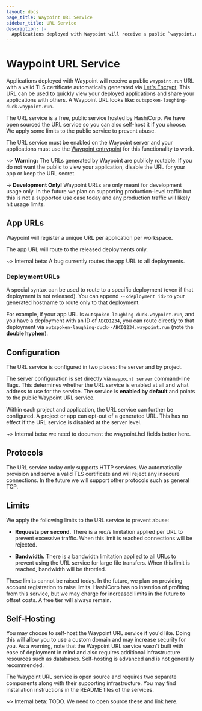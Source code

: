 ```yaml
---
layout: docs
page_title: Waypoint URL Service
sidebar_title: URL Service
description: |-
  Applications deployed with Waypoint will receive a public `waypoint.run` URL. This URL can be used to quickly view your deployed applications and share your applications with others.
---
```


# Waypoint URL Service

Applications deployed with Waypoint will receive a public `waypoint.run` URL
with a valid TLS certificate automatically generated via [Let's Encrypt](https://letsencrypt.org/).
This URL can be used to quickly view your deployed applications and share your
applications with others. A Waypoint URL looks like:
`outspoken-laughing-duck.waypoint.run`.

The URL service is a free, public service hosted by HashiCorp. We have open
sourced the URL service so you can also self-host it if you choose. We apply
some limits to the public service to prevent abuse.

The URL service must be enabled on the Waypoint server and your applications
must use the [Waypoint entrypoint](/docs/entrypoint) for this functionality
to work.

~> **Warning:** The URLs generated by Waypoint are publicly routable. If you
do not want the public to view your application, disable the URL for your
app or keep the URL secret.

-> **Development Only!** Waypoint URLs are only meant for development usage
only. In the future we plan on supporting production-level traffic
but this is not a supported use case today and any production traffic will
likely hit usage limits.

## App URLs

Waypoint will register a unique URL per application per workspace.

The app URL will route to the released deployments only.

~> Internal beta: A bug currently routes the app URL to all deployments.

### Deployment URLs

A special syntax can be used to route to a specific deployment (even if
that deployment is not released). You can append `--<deployment id>` to your
generated hostname to route only to that deployment.

For example, if your app URL is `outspoken-laughing-duck.waypoint.run`,
and you have a deployment with an ID of `ABCD1234`, you can route directly to
that deployment via `outspoken-laughing-duck--ABCD1234.waypoint.run`
(note the **double hyphen**).

## Configuration

The URL service is configured in two places: the server and by project.

The server configuration is set directly via `waypoint server` command-line
flags. This determines whether the URL service is enabled at all and what
address to use for the service. The service is **enabled by default** and
points to the public Waypoint URL service.

Within each project and application, the URL service can further be configured.
A project or app can opt-out of a generated URL. This has no effect if the
URL service is disabled at the server level.

~> Internal beta: we need to document the waypoint.hcl fields better here.

## Protocols

The URL service today only supports HTTP services. We automatically provision
and serve a valid TLS certificate and will reject any insecure connections.
In the future we will support other protocols such as general TCP.

## Limits

We apply the following limits to the URL service to prevent abuse:

- **Requests per second.** There is a req/s limitation applied
  per URL to prevent excessive traffic. When this limit is reached
  connections will be rejected.

- **Bandwidth.** There is a bandwidth limitation applied to all URLs
  to prevent using the URL service for large file transfers. When this
  limit is reached, bandwidth will be throttled.

These limits cannot be raised today. In the future, we plan on providing
account registration to raise limits. HashiCorp has no intention of profiting from
this service, but we may charge for increased limits in the future to offset
costs. A free tier will always remain.

## Self-Hosting

You may choose to self-host the Waypoint URL service if you'd like. Doing this
will allow you to use a custom domain and may increase security for you. As a
warning, note that the Waypoint URL service wasn't built with ease of deployment
in mind and also requires additional infrastructure resources such as databases.
Self-hosting is advanced and is not generally recommended.

The Waypoint URL service is open source and requires two separate components
along with their supporting infrastructure. You may find installation instructions
in the README files of the services.

~> Internal beta: TODO. We need to open source these and link here.
